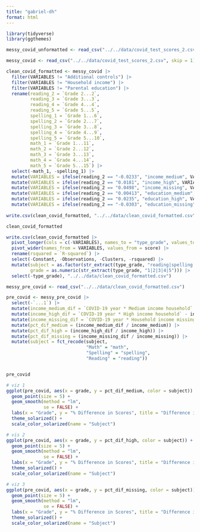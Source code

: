 ```yaml
---
title: "gabriel-dh"
format: html
---
```


```r
library(tidyverse)
library(ggthemes)

messy_covid_unformatted <- read_csv("../../data/covid_test_scores_2.csv")

messy_covid <- read_csv("../../data/covid_test_scores_2.csv", skip = 1)

clean_covid_formatted <- messy_covid |>
  filter(VARIABLES != "Additional controls") |>
  filter(VARIABLES != "Household income") |>
  filter(VARIABLES != "Parental education") |>
  rename(reading_2 = `Grade 2...2`,
         reading_3 = `Grade 3...3`,
         reading_4 = `Grade 4...4`,
         reading_5 = `Grade 5...5`,
         spelling_1 = `Grade 1...6`,
         spelling_2 = `Grade 2...7`,
         spelling_3 = `Grade 3...8`,
         spelling_4 = `Grade 4...9`,
         spelling_5 = `Grade 5...10`,
         math_1 = `Grade 1...11`,
         math_2 = `Grade 2...12`,
         math_3 = `Grade 3...13`,
         math_4 = `Grade 4...14`,
         math_5 = `Grade 5...15`) |>
  select(-math_1, -spelling_1) |>
  mutate(VARIABLES = ifelse(reading_2 == "-0.0233", "income_medium", VARIABLES)) |>
  mutate(VARIABLES = ifelse(reading_2 == "0.0181", "income_high", VARIABLES)) |>
  mutate(VARIABLES = ifelse(reading_2 == "0.0498", "income_missing", VARIABLES)) |>
  mutate(VARIABLES = ifelse(reading_2 == "0.00413", "education_medium", VARIABLES)) |>
  mutate(VARIABLES = ifelse(reading_2 == "0.0235", "education_high", VARIABLES)) |>
  mutate(VARIABLES = ifelse(reading_2 == "-0.0303", "education_missing", VARIABLES))
  
write.csv(clean_covid_formatted, "../../data/clean_covid_formatted.csv")

clean_covid_formatted

```


```r
write.csv(clean_covid_formatted |>
  pivot_longer(cols = c(-VARIABLES), names_to = "type_grade", values_to = "score") |>
  pivot_wider(names_from = VARIABLES, values_from = score) |>
  rename(rsquared = `R-squared`) |>
  select(-Constant, -Observations, -Clusters, -rsquared) |>
  mutate(subject = as.factor(str_extract(type_grade, "reading|spelling|math")),
         grade = as.numeric(str_extract(type_grade, "1|2|3|4|5"))) |>
  select(-type_grade), "../../data/clean_covid_formatted.csv")
```

```r
messy_pre_covid <- read_csv("../../data/clean_covid_formatted.csv")

pre_covid <- messy_pre_covid |>
  select(-`...1`) |>
  mutate(income_medium_dif = `COVID-19 year * Medium income household` - income_medium) |>
  mutate(income_high_dif = `COVID-19 year * High income household` - income_high) |>
  mutate(income_missing_dif = `COVID-19 year * Household income missing` - income_missing) |>
  mutate(pct_dif_medium = (income_medium_dif / income_medium)) |>
  mutate(pct_dif_high = (income_high_dif / income_high)) |>
  mutate(pct_dif_missing = (income_missing_dif / income_missing)) |>
  mutate(subject = fct_recode(subject,
                              "Math" = "math",
                              "Spelling" = "spelling",
                              "Reading" = "reading"))


pre_covid
```

```r
# viz 1
ggplot(pre_covid, aes(x = grade, y = pct_dif_medium, color = subject)) +
  geom_point(size = 5) +
  geom_smooth(method = "lm",
              se = FALSE) +
  labs(x = "Grade", y = "% Difference in Scores", title = "Difference in Scores by Grade Before and After Covid for Medium Income Households") +
  theme_solarized() +
  scale_color_solarized(name = "Subject")
```

```r
# vis 2
ggplot(pre_covid, aes(x = grade, y = pct_dif_high, color = subject)) +
  geom_point(size = 5) +
  geom_smooth(method = "lm",
              se = FALSE) +
  labs(x = "Grade", y = "% Difference in Scores", title = "Difference in Scores by Grade Before and After Covid for High Income Households") +
  theme_solarized() +
  scale_color_solarized(name = "Subject")

```

```r
# viz 3
ggplot(pre_covid, aes(x = grade, y = pct_dif_missing, color = subject)) +
  geom_point(size = 5) +
  geom_smooth(method = "lm",
              se = FALSE) +
  labs(x = "Grade", y = "% Difference in Scores", title = "Difference in Scores by Grade Before and After Covid for Households with Missing Incomes") +
  theme_solarized() +
  scale_color_solarized(name = "Subject")
```
